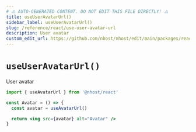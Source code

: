 ```yaml
---
# ⚠️ AUTO-GENERATED CONTENT. DO NOT EDIT THIS FILE DIRECTLY! ⚠️
title: useUserAvatarUrl()
sidebar_label: useUserAvatarUrl()
slug: /reference/react/use-user-avatar-url
description: User avatar
custom_edit_url: https://github.com/nhost/nhost/edit/main/packages/react/src/hooks/user.ts#L314
---
```


# `useUserAvatarUrl()`

User avatar

```jsx
import { useAvatarUrl } from '@nhost/react'

const Avatar = () => {
  const avatar = useAvatarUrl()

  return <img src={avatar} alt="Avatar" />
}
```
